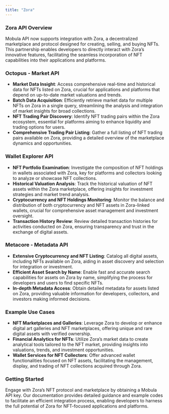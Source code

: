 ```yaml
---
title: "Zora"
---
```


### Zora API Overview

Mobula API now supports integration with Zora, a decentralized marketplace and protocol designed for creating, selling, and buying NFTs. This partnership enables developers to directly interact with Zora’s innovative features, facilitating the seamless incorporation of NFT capabilities into their applications and platforms.

### Octopus - Market API

- **Market Data Insight**: Access comprehensive real-time and historical data for NFTs listed on Zora, crucial for applications and platforms that depend on up-to-date market valuations and trends.
- **Batch Data Acquisition**: Efficiently retrieve market data for multiple NFTs on Zora in a single query, streamlining the analysis and integration of market insights for broad collections.
- **NFT Trading Pair Discovery**: Identify NFT trading pairs within the Zora ecosystem, essential for platforms aiming to enhance liquidity and trading options for users.
- **Comprehensive Trading Pair Listing**: Gather a full listing of NFT trading pairs available on Zora, providing a detailed overview of the marketplace dynamics and opportunities.

### Wallet Explorer API

- **NFT Portfolio Examination**: Investigate the composition of NFT holdings in wallets associated with Zora, key for platforms and collectors looking to analyze or showcase NFT collections.
- **Historical Valuation Analysis**: Track the historical valuation of NFT assets within the Zora marketplace, offering insights for investment strategies and market trend analysis.
- **Cryptocurrency and NFT Holdings Monitoring**: Monitor the balance and distribution of both cryptocurrency and NFT assets in Zora-linked wallets, crucial for comprehensive asset management and investment oversight.
- **Transaction History Review**: Review detailed transaction histories for activities conducted on Zora, ensuring transparency and trust in the exchange of digital assets.

### Metacore - Metadata API

- **Extensive Cryptocurrency and NFT Listing**: Catalog all digital assets, including NFTs available on Zora, aiding in asset discovery and selection for integration or investment.
- **Efficient Asset Search by Name**: Enable fast and accurate search capabilities for assets on Zora by name, simplifying the process for developers and users to find specific NFTs.
- **In-depth Metadata Access**: Obtain detailed metadata for assets listed on Zora, providing valuable information for developers, collectors, and investors making informed decisions.

### Example Use Cases

- **NFT Marketplaces and Galleries**: Leverage Zora to develop or enhance digital art galleries and NFT marketplaces, offering unique and rare digital assets with verified ownership.
- **Financial Analytics for NFTs**: Utilize Zora’s market data to create analytical tools tailored to the NFT market, providing insights into valuations, trends, and investment opportunities.
- **Wallet Services for NFT Collectors**: Offer advanced wallet functionalities focused on NFT assets, facilitating the management, display, and trading of NFT collections acquired through Zora.

### Getting Started

Engage with Zora’s NFT protocol and marketplace by obtaining a Mobula API key. Our documentation provides detailed guidance and example codes to facilitate an efficient integration process, enabling developers to harness the full potential of Zora for NFT-focused applications and platforms.
